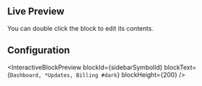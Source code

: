 
## Live Preview

You can double click the block to edit its contents.

<InteractiveBlockPreview blockId={sidebarSymbolId} />

## Configuration

<InteractiveBlockPreview
  blockId={sidebarSymbolId}
  blockText={`Dashboard,
*Updates,
Billing #dark`}
  blockHeight={200}
/>

